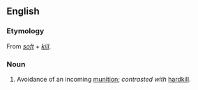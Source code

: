 ==English==
{{rfv}}

===Etymology===
From ''[[soft]]'' + ''[[kill]]''.

===Noun===
{{en-noun}}

# {{military}} Avoidance of an incoming [[munition]]; ''contrasted with'' [[hardkill]].